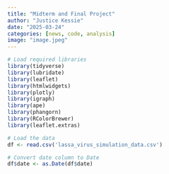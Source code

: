 ```yaml
---
title: "Midterm and Final Project"
author: "Justice Kessie"
date: "2025-03-24"
categories: [news, code, analysis]
image: "image.jpeg"
---
```



```r
# Load required libraries
library(tidyverse)
library(lubridate)
library(leaflet)
library(htmlwidgets)
library(plotly)
library(igraph)
library(ape)
library(phangorn)
library(RColorBrewer)
library(leaflet.extras)

# Load the data
df <- read.csv('lassa_virus_simulation_data.csv')

# Convert date column to Date
df$date <- as.Date(df$date)

```



